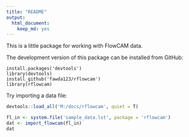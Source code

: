 ```yaml
---
title: "README"
output: 
  html_document:
    keep_md: yes
---
```


This is a little package for working with FlowCAM data.

The development version of this package can be installed from GitHub:

```
install.packages('devtools')
library(devtools)
install_github('fawda123/rflowcam')
library(rflowcam)
```
Try importing a data file:

```r
devtools::load_all('M:/docs/rflowcam', quiet = T)
```
```r
fl_in <- system.file('sample_data.lst', package = 'rflowcam')
dat <- import_flowcam(fl_in)
dat
```

